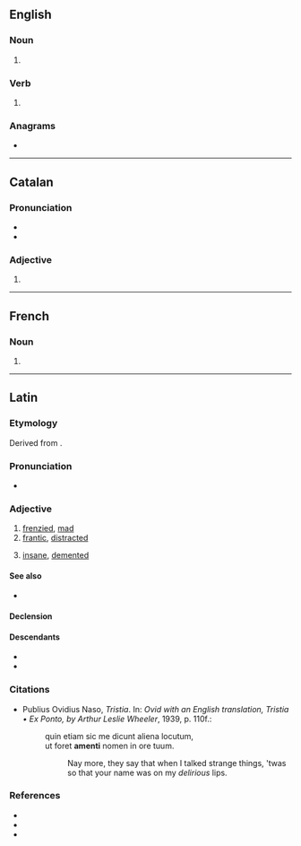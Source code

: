 {{also|åmens}}
==English==

===Noun===
{{head|en|noun form}}

# {{plural of|amen|lang=en}}

===Verb===
{{head|en|verb form}}

# {{en-third-person singular of|amen}}

===Anagrams===
* {{anagrams|en|a=aemns|Means|Mensa|Seman|manes|manse|means|mensa|mesna|names|namés|neams|ñames}}

----

==Catalan==

===Pronunciation===
* {{ca-IPA|è}}
* {{rhymes|ɛns|lang=ca}}

===Adjective===
{{head|ca|adjective form}}

# {{plural of|amè|lang=ca}}

----

==French==

===Noun===
{{head|fr|noun plural form|g=m}}

# {{plural of|amen|lang=fr}}

----

==Latin==

===Etymology===
Derived from {{prefix|la|ā|t1=out of, away|mēns|t2=mind}}.

===Pronunciation===
* {{la-IPA|āmēns|eccl=yes}}

===Adjective===
{{la-adj|āmēns}}

# [[frenzied]], [[mad]]
# [[frantic]], [[distracted]]
# {{lb|la|Medieval Latin}} [[insane]], [[demented]]

====See also====
* {{l|la|dēmēns}}

====Declension====
{{la-adecl|āmēns}}

====Descendants====
* {{desc|it|amente}}
* {{desc|es|amente}}

===Citations===
* Publius Ovidius Naso, ''Tristia''. In: ''Ovid with an English translation, Tristia • Ex Ponto, by Arthur Leslie Wheeler'', 1939, p. 110f.:
*: quin etiam sic me dicunt aliena locutum,<br /> ut foret '''amenti''' nomen in ore tuum.
*:: Nay more, they say that when I talked strange things, 'twas so that your name was on my ''delirious'' lips.

===References===
* {{R:L&S}}
* {{R:Elementary Lewis}}
* {{R:Gaffiot}}